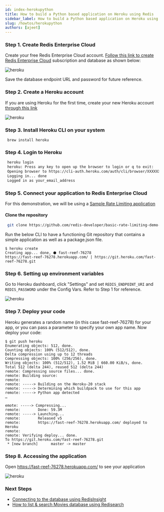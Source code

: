 ```yaml
---
id: index-herokupython
title: How to build a Python based application on Heroku using Redis
sidebar_label: How to build a Python based application on Heroku using Redis
slug: /howtos/herokupython
authors: [ajeet]
---
```



### Step 1. Create Redis Enterprise Cloud

Create your free Redis Enterprise Cloud account. [Follow this link to create Redis Enterprise Cloud](/create/rediscloud) subscription and database as shown below:

![heroku](rediscloud.png)

Save the database endpoint URL and password for future reference.

### Step 2. Create a Heroku account

If you are using Heroku for the first time, create your new Heroku account [through this link](https://signup.heroku.com/login)

![heroku](create_heroku.png)

### Step 3. Install Heroku CLI on your system

```macos
 brew install heroku
```

### Step 4. Login to Heroku

```bash
 heroku login
 heroku: Press any key to open up the browser to login or q to exit:
 Opening browser to https://cli-auth.heroku.com/auth/cli/browser/XXXXXXXXXXA
 Logging in... done
 Logged in as your_email_address
```

### Step 5. Connect your application to Redis Enterprise Cloud

For this demonstration, we will be using a [Sample Rate Limiting application](https://github.com/redis-developer/basic-rate-limiting-demo-python)

#### Clone the repository

```bash
 git clone https://github.com/redis-developer/basic-rate-limiting-demo-python
```

Run the below CLI to have a functioning Git repository that contains a simple application as well as a package.json file.

```
$ heroku create
Creating app... done, ⬢ fast-reef-76278
https://fast-reef-76278.herokuapp.com/ | https://git.heroku.com/fast-reef-76278.git
```

### Step 6. Setting up environment variables

Go to Heroku dashboard, click "Settings" and set `REDIS_ENDPOINT_URI` and `REDIS_PASSWORD` under the Config Vars.
Refer to Step 1 for reference.

![heroku](heroku_app1_env.png)

### Step 7. Deploy your code

Heroku generates a random name (in this case fast-reef-76278) for your app, or you can pass a parameter to specify your own app name.
Now deploy your code:

```
$ git push heroku
Enumerating objects: 512, done.
Counting objects: 100% (512/512), done.
Delta compression using up to 12 threads
Compressing objects: 100% (256/256), done.
Writing objects: 100% (512/512), 1.52 MiB | 660.00 KiB/s, done.
Total 512 (delta 244), reused 512 (delta 244)
remote: Compressing source files... done.
remote: Building source:
remote:
remote: -----> Building on the Heroku-20 stack
remote: -----> Determining which buildpack to use for this app
remote: -----> Python app detected
…

emote: -----> Compressing...
remote:        Done: 59.3M
remote: -----> Launching...
remote:        Released v5
remote:        https://fast-reef-76278.herokuapp.com/ deployed to Heroku
remote:
remote: Verifying deploy... done.
To https://git.heroku.com/fast-reef-76278.git
 * [new branch]      master -> master
```

### Step 8. Accessing the application

Open https://fast-reef-76278.herokuapp.com/ to see your application

![heroku](heroku_ratelimiter.png)

### Next Steps

- [Connecting to the database using RedisInsight](/explore/redisinsight/)
- [How to list & search Movies database using Redisearch](/howtos/moviesdatabase/getting-started/)

